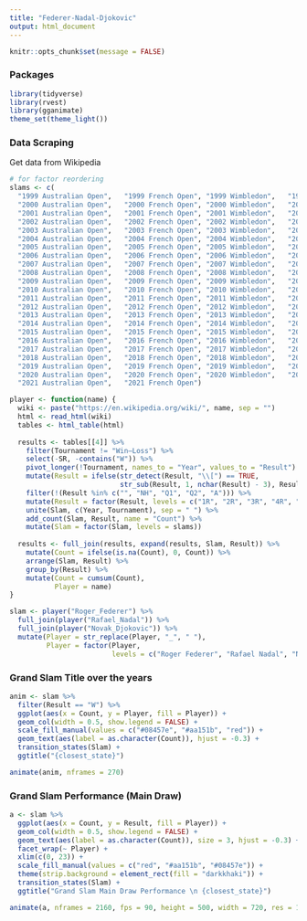 ```yaml
---
title: "Federer-Nadal-Djokovic"
output: html_document
---
```


```r
knitr::opts_chunk$set(message = FALSE)
```

### Packages

```r
library(tidyverse)
library(rvest)
library(gganimate)
theme_set(theme_light())
```

### Data Scraping

Get data from Wikipedia

```r
# for factor reordering
slams <- c(
  "1999 Australian Open",	"1999 French Open",	"1999 Wimbledon",	"1999 US Open",
  "2000 Australian Open",	"2000 French Open",	"2000 Wimbledon",	"2000 US Open",
  "2001 Australian Open",	"2001 French Open",	"2001 Wimbledon",	"2001 US Open",
  "2002 Australian Open",	"2002 French Open",	"2002 Wimbledon",	"2002 US Open",
  "2003 Australian Open",	"2003 French Open",	"2003 Wimbledon",	"2003 US Open",
  "2004 Australian Open",	"2004 French Open",	"2004 Wimbledon",	"2004 US Open",
  "2005 Australian Open",	"2005 French Open",	"2005 Wimbledon",	"2005 US Open",
  "2006 Australian Open",	"2006 French Open",	"2006 Wimbledon",	"2006 US Open",
  "2007 Australian Open",	"2007 French Open",	"2007 Wimbledon",	"2007 US Open",
  "2008 Australian Open",	"2008 French Open",	"2008 Wimbledon",	"2008 US Open",
  "2009 Australian Open",	"2009 French Open",	"2009 Wimbledon",	"2009 US Open",
  "2010 Australian Open",	"2010 French Open",	"2010 Wimbledon",	"2010 US Open",
  "2011 Australian Open",	"2011 French Open",	"2011 Wimbledon",	"2011 US Open",
  "2012 Australian Open",	"2012 French Open",	"2012 Wimbledon",	"2012 US Open",
  "2013 Australian Open",	"2013 French Open",	"2013 Wimbledon",	"2013 US Open",
  "2014 Australian Open",	"2014 French Open",	"2014 Wimbledon",	"2014 US Open",
  "2015 Australian Open",	"2015 French Open",	"2015 Wimbledon",	"2015 US Open",
  "2016 Australian Open",	"2016 French Open",	"2016 Wimbledon",	"2016 US Open",
  "2017 Australian Open",	"2017 French Open",	"2017 Wimbledon",	"2017 US Open",
  "2018 Australian Open",	"2018 French Open",	"2018 Wimbledon",	"2018 US Open",
  "2019 Australian Open",	"2019 French Open",	"2019 Wimbledon",	"2019 US Open",
  "2020 Australian Open",	"2020 French Open",	"2020 Wimbledon",	"2020 US Open",
  "2021 Australian Open",	"2021 French Open")

player <- function(name) {
  wiki <- paste("https://en.wikipedia.org/wiki/", name, sep = "")
  html <- read_html(wiki)
  tables <- html_table(html)
  
  results <- tables[[4]] %>% 
    filter(Tournament != "Win–Loss") %>% 
    select(-SR, -contains("W")) %>% 
    pivot_longer(!Tournament, names_to = "Year", values_to = "Result") %>% 
    mutate(Result = ifelse(str_detect(Result, "\\[") == TRUE,
                           str_sub(Result, 1, nchar(Result) - 3), Result)) %>% 
    filter(!(Result %in% c("", "NH", "Q1", "Q2", "A"))) %>% 
    mutate(Result = factor(Result, levels = c("1R", "2R", "3R", "4R", "QF", "SF", "F", "W"))) %>% 
    unite(Slam, c(Year, Tournament), sep = " ") %>% 
    add_count(Slam, Result, name = "Count") %>% 
    mutate(Slam = factor(Slam, levels = slams))
  
  results <- full_join(results, expand(results, Slam, Result)) %>%
    mutate(Count = ifelse(is.na(Count), 0, Count)) %>% 
    arrange(Slam, Result) %>% 
    group_by(Result) %>% 
    mutate(Count = cumsum(Count),
           Player = name)
}
```

```r
slam <- player("Roger_Federer") %>% 
  full_join(player("Rafael_Nadal")) %>% 
  full_join(player("Novak_Djokovic")) %>% 
  mutate(Player = str_replace(Player, "_", " "),
         Player = factor(Player, 
                         levels = c("Roger Federer", "Rafael Nadal", "Novak Djokovic")))
```

### Grand Slam Title over the years

```r
anim <- slam %>% 
  filter(Result == "W") %>% 
  ggplot(aes(x = Count, y = Player, fill = Player)) + 
  geom_col(width = 0.5, show.legend = FALSE) +
  scale_fill_manual(values = c("#08457e", "#aa151b", "red")) + 
  geom_text(aes(label = as.character(Count)), hjust = -0.3) + 
  transition_states(Slam) +
  ggtitle("{closest_state}")

animate(anim, nframes = 270)
```

### Grand Slam Performance (Main Draw)

```r
a <- slam %>% 
  ggplot(aes(x = Count, y = Result, fill = Player)) + 
  geom_col(width = 0.5, show.legend = FALSE) +
  geom_text(aes(label = as.character(Count)), size = 3, hjust = -0.3) + 
  facet_wrap(~ Player) +
  xlim(c(0, 23)) +
  scale_fill_manual(values = c("red", "#aa151b", "#08457e")) + 
  theme(strip.background = element_rect(fill = "darkkhaki")) +
  transition_states(Slam) +
  ggtitle("Grand Slam Main Draw Performance \n {closest_state}")

animate(a, nframes = 2160, fps = 90, height = 500, width = 720, res = 100)
```

